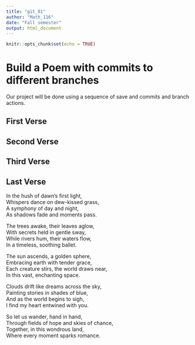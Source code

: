 ```yaml
---
title: "git_01"
author: "Math_116"
date: "Fall semester"
output: html_document
---
```


```r
knitr::opts_chunk$set(echo = TRUE)
```
# Build a Poem with commits to different branches
Our project will be done using a sequence of save and commits and branch actions.
<!-- Do not modify or change any text in "!--" bracketed areas such as this --- these are instructions to
you, if you change any of this the git program will notice it and compromise your git merging strategy !-->

## First Verse 
<!--Put the first five lines of a poem by Lewis Carrol in this section!-->

## Second Verse
<!--Put the first five lines of a poem by Robert Frost here!-->

## Third Verse
<!--Put the first two verses of The Walrus and the Carpenter here!-->

## Last Verse
<!--Put a short poem you created using chatGPT of 20 to 30 lines,here!-->

In the hush of dawn's first light,       
Whispers dance on dew-kissed grass,      
A symphony of day and night,       
As shadows fade and moments pass.       
       
The trees awake, their leaves aglow,        
With secrets held in gentle sway,        
While rivers hum, their waters flow,       
In a timeless, soothing ballet.       
        
The sun ascends, a golden sphere,          
Embracing earth with tender grace,        
Each creature stirs, the world draws near,       
In this vast, enchanting space.        
       
Clouds drift like dreams across the sky,       
Painting stories in shades of blue,         
And as the world begins to sigh,         
I find my heart entwined with you.        
        
So let us wander, hand in hand,       
Through fields of hope and skies of chance,        
Together, in this wondrous land,        
Where every moment sparks romance.         
         

